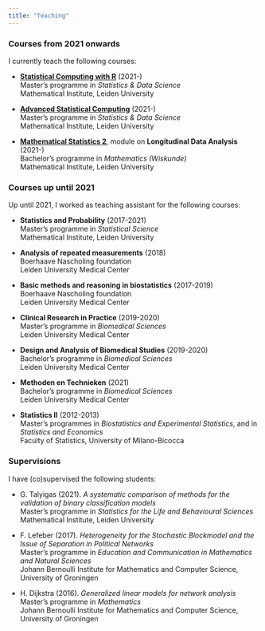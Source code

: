```yaml
---
title: "Teaching"
---
```


### Courses from 2021 onwards

I currently teach the following courses:

* [**Statistical Computing with R**](https://studiegids.universiteitleiden.nl/en/courses/110098/statistical-computing-with-r) (2021-)  
Master's programme in *Statistics \& Data Science*  
Mathematical Institute, Leiden University

* [**Advanced Statistical Computing**](https://studiegids.universiteitleiden.nl/en/courses/105113/advanced-statistical-computing) (2021-)  
Master's programme in *Statistics \& Data Science*  
Mathematical Institute, Leiden University

* [**Mathematical Statistics 2**](https://studiegids.universiteitleiden.nl/en/courses/109613/mathematical-statistics-2), module on **Longitudinal Data Analysis**  (2021-)  
Bachelor's programme in *Mathematics (Wiskunde)*  
Mathematical Institute, Leiden University

### Courses up until 2021

Up until 2021, I worked as teaching assistant for the following courses:

* **Statistics and Probability** (2017-2021)  
Master's programme in *Statistical Science*  
Mathematical Institute, Leiden University

* **Analysis of repeated measurements** (2018)  
Boerhaave Nascholing foundation  
Leiden University Medical Center

* **Basic methods and reasoning in biostatistics** (2017-2019)  
Boerhaave Nascholing foundation  
Leiden University Medical Center

* **Clinical Research in Practice** (2019-2020)  
Master's programme in *Biomedical Sciences*  
Leiden University Medical Center

* **Design and Analysis of Biomedical Studies** (2019-2020)  
Bachelor's programme in *Biomedical Sciences*  
Leiden University Medical Center

* **Methoden en Technieken** (2021)  
Bachelor's programme in *Biomedical Sciences*  
Leiden University Medical Center

* **Statistics II** (2012-2013)  
Master's programmes in *Biostatistics and Experimental Statistics*, and in *Statistics and Economics*  
Faculty of Statistics, University of Milano-Bicocca

### Supervisions

I have (co)supervised the following students:

* G. Talyigas (2021). *A systematic comparison of methods for the validation of binary classification models*  
Master's programme in *Statistics for the Life and Behavioural Sciences*  
Mathematical Institute, Leiden University

* F. Lefeber (2017).  *Heterogeneity for the Stochastic Blockmodel and the Issue of Separation in Political Networks*  
Master's programme in *Education and Communication in Mathematics and Natural Sciences*  
Johann Bernoulli Institute for Mathematics and Computer Science, University of Groningen

* H. Dijkstra (2016). *Generalized linear models for network analysis*  
Master's programme in *Mathematics*  
Johann Bernoulli Institute for Mathematics and Computer Science, University of Groningen

